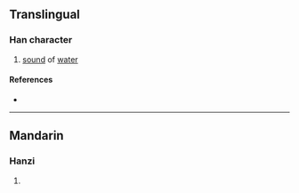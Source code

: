 {{character info/new}}
==Translingual==

===Han character===
{{Han char|rn=85|rad=水|as=09|sn=12|four=35161|canj=EQJR|ids=⿰氵砉}}

# [[sound]] of [[water]]

====References====
* {{Han ref|kx=0638.180|dkj=17876|dj=1045.090|hdz=31679.010|uh=6E71|ud=28273|bh=DA46|bd=55878}}

----

==Mandarin==

===Hanzi===
{{cmn-hanzi|pin=[[huò]] ([[huo4]])|wg=huo<sup>4</sup>}}

# {{defn|lang=cmn|sort=水09}}